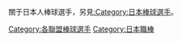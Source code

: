 關于日本人棒球選手，另見[[:Category:日本棒球選手|:Category:日本棒球選手]]。

[[Category:各聯盟棒球選手|Category:各聯盟棒球選手]]
[[Category:日本職棒|Category:日本職棒]]